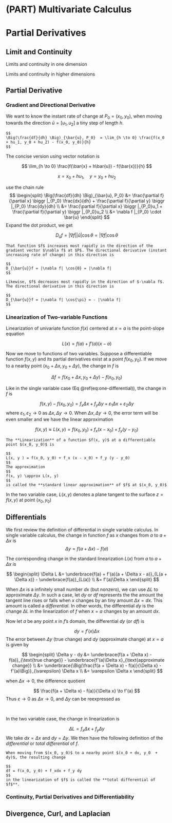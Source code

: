
# (PART) Multivariate Calculus {-}

# Partial Derivatives

## Limit and Continuity 

Limits and continuity in one dimension

Limits and continuity in higher dimensions

## Partial Derivative 



### Gradient and Directional Derivative  

We want to know the instant rate of change at $P_0 = (x_0, y_0)$, when moving towards the direction $\bar{u} = [u_1, u_2]$ a tiny step of length $h$. 


```definition
$$
\Big(\frac{df}{dh} \Big)_{\bar{u}, P_0}  = \lim_{h \to 0} \frac{f(x_0 + hu_1, y_0 + hu_2) - f(x_0, y_0)}{h}
$$
```



The concise version using vector notation is 

$$
\lim_{h \to 0} \frac{f(\bar{x}  +  h\bar{u}) - f(\bar{x})}{h}
$$


$$
x = x_0 + hu_1, \quad y = y_0 + hu_2
$$

use the chain rule 
$$
\begin{split}
\Big(\frac{df}{dh} \Big)_{\bar{u}, P_0}  &= \frac{\partial f}{\partial x} \biggr |_{P_0} \frac{dx}{dh} +      \frac{\partial f}{\partial y} \biggr |_{P_0} \frac{dy}{dh} \\
&= \frac{\partial f}{\partial x} \biggr |_{P_0}u_1 + \frac{\partial f}{\partial y} \biggr |_{P_0}u_2 \\
&= \nabla f |_{P_0} \cdot \bar{u}
\end{split}
$$
Expand the dot product, we get 

$$
D_{\bar{u}}f = |\nabla f| |\bar{u}| \cos\theta = |\nabla f| \cos\theta
$$


```theorem
That function $f$ increases most rapidly in the direction of the gradient vector $\nabla f$ at $P$. The directional derivative (instant increasing rate of change) in this direction is 

$$
D_{\bar{u}}f = |\nabla f| \cos{0} = |\nabla f|
$$

Likewise, $f$ decreases most rapidly in the direction of $-\nabla f$. The directional derivative in this direction is 

$$
D_{\bar{u}}f = |\nabla f| \cos{\pi} = - |\nabla f|
$$
```




### Linearization of Two-variable Functions 

Linearization of univariate function $f(x)$ centered at $x = a$ is the point-slope equation

$$
L(x) = f(a) + f'(a)(x - a) 
$$

Now we move to functions of two variables. Suppose a differentiable function $f(x, y)$ and its partial derivatives exist at a point $f(x_0, y_0)$. If we move to a nearby point $(x_0 + \Delta x, y_0 + \Delta y)$, the change in $f$ is 

$$
\Delta f = f(x_0 + \Delta x, y_0 + \Delta y) - f(x_0, y_0) 
$$

Like in the single variable case (Eq \@ref(eq:one-differential)), the change in $f$ is 

$$
f(x, y) - f(x_0, y_0) = f_x \Delta x + f_y \Delta y + \varepsilon_1\Delta x + \varepsilon_2 \Delta y
$$
where $\varepsilon_1, \varepsilon_2 \to 0$ as $\Delta x, \Delta y \to 0$. When $\Delta x, \Delta y \to 0$, the error term will be even smaller and we have the linear approximation 

$$
f(x, y) \approx L(x, y) = f(x_0, y_0) + f_x (x - x_0) + f_y  (y - y_0)
$$
```definition
The **Linearization** of a function $f(x, y)$ at a differentiable point $(x_0, y_0)$ is 

$$
L(x, y ) = f(x_0, y_0) + f_x (x - x_0) + f_y (y - y_0) 
$$
The approximation 
$$
f(x, y) \approx L(x, y)
$$
is called the **standard linear approximation** of $f$ at $(x_0, y_0)$
```

In the two variable case, $L(x, y)$ denotes a plane tangent to the surface $z = f(x, y)$ at point $(x_0, y_0)$



## Differentials 

We first review the definition of differential in single variable calculus. In single variable calculus, the change in function $f$ as $x$ changes from $a$ to $a + \Delta x$ is 
$$
\Delta y = f(a + \Delta x) - f(a)
$$

The corresponding change in the standard linearization $L(x)$ from $a$ to $a + \Delta x$ is 

$$
\begin{split}
\Delta L &= \underbrace{f(a) + f'(a)(a + \Delta x - a)}_{L(a + \Delta x)} - \underbrace{f(a)}_{L(a)} \\
&= f'(a)\Delta x
\end{split}
$$


When $\Delta x$ is a infinitely small number $dx$ (but nonzero), we can use $\Delta L$ to approximate $\Delta y$. In such a case, let $dy$ or $df$ represents the the amount the tangent line rises or falls when $x$ changes by an tiny amount $\Delta x = dx$. This amount is called a *differential*. In other words, the differential $dy$ is the change $\Delta L$ in the linearization of $f$ when $x = a$ changes by an amount $dx$.  

Now let $a$ be any point $x$ in $f$'s domain, the differential $dy$ (or $df$) is

$$
dy = f'(x)\Delta x
$$
The error between $\Delta y$ (true change) and $dy$ (approximate change) at $x = a$ is given by

$$
\begin{split}
\Delta y - dy &= \underbrace{f(a + \Delta x) - f(a)}_{\text{true change}}  - \underbrace{f'(a)\Delta x}_{\text{approximate change}} \\
&= \underbrace{\Big(\frac{f(a + \Delta x) - f(a)}{\Delta x} - f'(a)\Big)}_{\varepsilon} \Delta x \\
&= \varepsilon \Delta x
\end{split}
$$

when $\Delta x \to 0$, the difference quotient 

$$
\frac{f(a + \Delta x) - f(a)}{\Delta x} \to f'(a)
$$
Thus $\varepsilon \to 0$ as $\Delta x \to 0$, and $\Delta y$ can be reexpressed as 

\begin{equation}
(\#eq:one-differential)
\Delta y = dy + \varepsilon \Delta x = f'(a)\Delta x + \varepsilon \Delta x
\end{equation}

<br> 


In the two variable case,  the change in linearization is 

$$
\Delta L =  f_x \Delta x + f_y \Delta y
$$
We take $dx = \Delta x$ and $dy = \Delta y$. We then have the following definition of the *differential* or *total differential* of $f$. 

```definition
When moving from $(x_0, y_0)$ to a nearby point $(x_0 + dx, y_0  + dy)$, the resulting change 

$$
df = f(x_0, y_0) + f_xdx + f_y dy
$$
in the linearization of $f$ is called the **total differential of $f$**.
```




### Continuity, Partial Derivatives and Differentiability



## Divergence, Curl, and Laplacian

 

